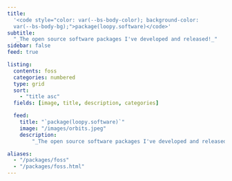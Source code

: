 ```yaml
---
title:
  '<code style="color: var(--bs-body-color); background-color:
  var(--bs-body-bg);">package(loopy.software)</code>'
subtitle:
  "_The open source software packages I've developed and released!_"
sidebar: false
feed: true

listing:
  contents: foss
  categories: numbered
  type: grid
  sort: 
    - "title asc"
  fields: [image, title, description, categories]

  feed:
    title: "`package(loopy.software)`"
    image: "/images/orbits.jpeg"
    description:
        "_The open source software packages I've developed and released!_"

aliases:
  - "/packages/foss"
  - "/packages/foss.html"
---
```

